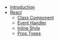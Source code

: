 - [Introduction](/)
- [React](/react)
  - [Class Component](/react/class-component)
  - [Event Handler](/react/event-handler)
  - [Inline Style](/react/inline-style)
  - [Prop Types](/react/prop-types)

